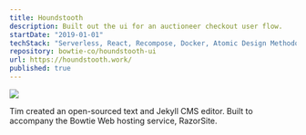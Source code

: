 ```yaml
---
title: Houndstooth
description: Built out the ui for an auctioneer checkout user flow.
startDate: "2019-01-01"
techStack: "Serverless, React, Recompose, Docker, Atomic Design Methodology"
repository: bowtie-co/houndstooth-ui
url: https://houndstooth.work/
published: true
---
```

[![](/houndstooth.png)](https://houndstooth.work/)


Tim created an open-sourced text and Jekyll CMS editor. Built to accompany the
Bowtie Web hosting service, RazorSite.